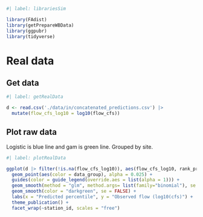 
```r
#| label: librariesSim

library(FAdist)
library(getPrepareWBData)
library(ggpubr)
library(tidyverse)
```


# Real data  
## Get data
```r
#| label: getRealData

d <- read.csv('./data/in/concatenated_predictions.csv') |> 
  mutate(flow_cfs_log10 = log10(flow_cfs))

```

## Plot raw data  
Logistic is blue line and gam is green line. Grouped by site.  
```r
#| label: plotRealData

ggplot(d |> filter(!is.na(flow_cfs_log10)), aes(flow_cfs_log10, rank_pred)) +
  geom_point(aes(color = data_group), alpha = 0.025) +
  guides(color = guide_legend(override.aes = list(alpha = 1))) +
  geom_smooth(method = "glm", method.args= list(family="binomial"), se = FALSE) +
  geom_smooth(color = "darkgreen", se = FALSE) +
  labs(x = "Predicted percentile", y = "Observed flow (log10(cfs)") +
  theme_publication() +
  facet_wrap(~station_id, scales = "free")

```
